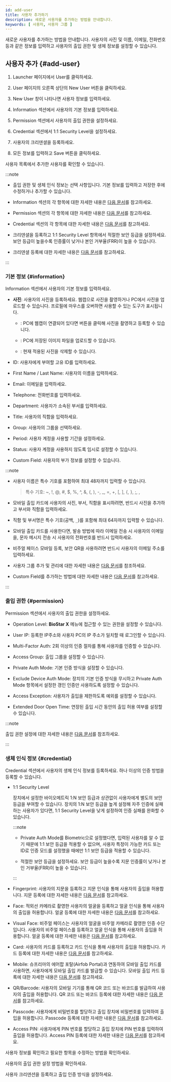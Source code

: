 ```yaml
---
id: add-user
title: 사용자 추가하기
description: 새로운 사용자를 추가하는 방법을 안내합니다.
keywords: [ 사용자, 사용자 그룹 ]
---
```


새로운 사용자를 추가하는 방법을 안내합니다. 사용자의 사진 및 이름, 이메일, 전화번호 등과 같은 정보를 입력하고 사용자의 출입 권한 및 생체 정보를 설정할 수 있습니다.

## 사용자 추가 {#add-user}

1. <Cmd>Launcher</Cmd> 페이지에서 <Cmd>User</Cmd>를 클릭하세요.

1. <Cmd>User</Cmd> 페이지의 오른쪽 상단의 <Cmd>New User</Cmd> 버튼을 클릭하세요.

1. <Cmd>New User</Cmd> 창이 나타나면 사용자 정보를 입력하세요.

1. <Cmd>Information</Cmd> 섹션에서 사용자의 기본 정보를 입력하세요.

1. <Cmd>Permission</Cmd> 섹션에서 사용자의 출입 권한을 설정하세요.

1. <Cmd>Credential</Cmd> 섹션에서 <Cmd>1:1 Security Level</Cmd>을 설정하세요.

1. 사용자의 크리덴셜을 등록하세요.

1. 모든 정보를 입력하고 <Cmd>Save</Cmd> 버튼을 클릭하세요.

사용자 목록에서 추가한 사용자를 확인할 수 있습니다.

:::note

* 출입 권한 및 생체 인식 정보는 선택 사항입니다. 기본 정보를 입력하고 저장한 후에 수정하거나 추가할 수 있습니다.

* <Cmd>Information</Cmd> 섹션의 각 항목에 대한 자세한 내용은 [다음 문서](#information)를 참고하세요.

* <Cmd>Permission</Cmd> 섹션의 각 항목에 대한 자세한 내용은 [다음 문서](#permission)를 참고하세요.

* <Cmd>Credential</Cmd> 섹션의 각 항목에 대한 자세한 내용은 [다음 문서](#credential)를 참고하세요.

* 크리덴셜을 등록하고 <Cmd>1:1 Security Level</Cmd> 항목에서 적절한 보안 등급을 설정하세요. 보안 등급이 높을수록 인증률이 낮거나 본인 거부율(FRR)이 높을 수 있습니다.

* 크리덴셜 등록에 대한 자세한 내용은 [다음 문서](how-to-guide-enroll-credential)를 참고하세요.

:::

### 기본 정보 {#information}

<Cmd>Information</Cmd> 섹션에서 사용자의 기본 정보를 입력하세요.

* **사진**: 사용자의 사진을 등록하세요. 웹캡으로 사진을 촬영하거나 PC에서 사진을 업로드할 수 있습니다. 프로필에 마우스를 오버하면 사용할 수 있는 도구가 표시됩니다.

  * <IcCamera/>: PC에 웹캡이 연결되어 있다면 버튼을 클릭해 사진을 촬영하고 등록할 수 있습니다.

  * <IcUpload/>: PC에 저장된 이미지 파일을 업로드할 수 있습니다.

  * <IcTrash/>: 현재 적용된 사진을 삭제할 수 있습니다.

* <Cmd>ID</Cmd>: 사용자에게 부여할 고유 ID를 입력하세요.

* <Cmd>First Name</Cmd> / <Cmd>Last Name</Cmd>: 사용자의 이름을 입력하세요.

* <Cmd>Email</Cmd>: 이메일을 입력하세요.

* <Cmd>Telephone</Cmd>: 전화번호를 입력하세요.

* <Cmd>Department</Cmd>: 사용자가 소속된 부서를 입력하세요.

* <Cmd>Title</Cmd>: 사용자의 직함을 입력하세요.

* <Cmd>Group</Cmd>: 사용자의 그룹을 선택하세요.

* <Cmd>Period</Cmd>: 사용자 계정을 사용할 기간을 설정하세요.

* <Cmd>Status</Cmd>: 사용자 계정을 사용하지 않도록 임시로 설정할 수 있습니다.

* <Cmd>Custom Field</Cmd>: 사용자의 부가 정보를 설정할 수 있습니다.

:::note

* 사용자 이름은 특수 기호를 포함하여 최대 48자까지 입력할 수 있습니다.

  > 특수 기호: \~, !, @, \#, \$, \%, \^, &, (, ), \-, \_, =, +, \[, \], \{, \}, ;, ,

* 모바일 출입 카드에 사용자의 사진, 부서, 직함을 표시하려면, 반드시 사진을 추가하고 부서와 직함을 입력하세요.

* 직함 및 부서명은 특수 기호(공백, `_`)를 포함해 최대 64자까지 입력할 수 있습니다.

* 모바일 출입 카드를 사용한다면, 발송 방법에 따라 이메일 전송 시 사용자의 이메일을, 문자 메시지 전송 시 사용자의 전화번호를 반드시 입력하세요.

* 비주얼 페이스 모바일 등록, 보안 QR을 사용하려면 반드시 사용자의 이메일 주소를 입력하세요.

* 사용자 그룹 추가 및 관리에 대한 자세한 내용은 [다음 문서](#)를 참조하세요.

* Custom Field를 추가하는 방법에 대한 자세한 내용은 [다음 문서](#)를 참고하세요.

:::

### 출입 권한 {#permission}

<Cmd>Permission</Cmd> 섹션에서 사용자의 출입 권한을 설정하세요.

* <Cmd>Operation Level</Cmd>: **BioStar X** 메뉴에 접근할 수 있는 권한을 설정할 수 있습니다.

* <Cmd>User IP</Cmd>: 등록한 IP주소와 사용자 PC의 IP 주소가 일치할 때 로그인할 수 있습니다.

* <Cmd>Multi-Factor Auth</Cmd>: 2회 이상의 인증 절차를 통해 사용자를 인증할 수 있습니다.

* <Cmd>Access Group</Cmd>: 출입 그룹을 설정할 수 있습니다.

* <Cmd>Private Auth Mode</Cmd>: 기본 인증 방식을 설정할 수 있습니다.

* <Cmd>Exclude Device Auth Mode</Cmd>: 장치의 기본 인증 방식을 무시하고 <Cmd>Private Auth Mode</Cmd> 항목에서 설정한 갱인 인증만 사용하도록 설정할 수 있습니다.

* <Cmd>Access Exception</Cmd>: 사용자가 출입을 제한하도록 예외를 설정할 수 있습니다.

* <Cmd>Extended Door Open Time</Cmd>: 연장된 출입 시간 동안의 출입 허용 여부를 설정할 수 있습니다.

:::note

출입 권한 설정에 대한 자세한 내용은 [다음 문서](how-to-guide-set-permission)를 참조하세요.

:::

### 생체 인식 정보 {#credential}

<Cmd>Credential</Cmd> 섹션에서 사용자의 생체 인식 정보를 등록하세요. 하나 이상의 인증 방법을 등록할 수 있습니다.

* <Cmd>1:1 Security Level</Cmd>

  장치에서 설정한 바이오메트릭 1:N 보안 등급과 상관없이 사용자에게 별도의 보안 등급을 부여할 수 있습니다. 장치의 1:N 보안 등급을 높게 설정해 자주 인증에 실패하는 사용자가 있다면, <Cmd>1:1 Security Level</Cmd>을 낮게 설정하여 인증 실패를 완화할 수 있습니다.

  :::note

  * Private Auth Mode를 Biometric으로 설정했다면, 입력된 사용자를 알 수 없기 때문에 1:1 보안 등급을 적용할 수 없으며, 사용자 특정이 가능한 카드 또는 ID로 인증 모드를 설정했을 때에만 1:1 보안 등급을 적용할 수 있습니다.
  
  * 적절한 보안 등급을 설정하세요. 보안 등급이 높을수록 지문 인증률이 낮거나 본인 거부율(FRR)이 높을 수 있습니다.

  :::

* <Cmd>Fingerprint</Cmd>: 사용자의 지문을 등록하고 지문 인식을 통해 사용자의 출입을 허용합니다. 지문 등록에 대한 자세한 내용은 [다음 문서](how-to-guide-enroll-credential#enroll-fingerprint)를 참고하세요.

* <Cmd>Face</Cmd>: 적외선 카메라로 촬영한 사용자의 얼굴을 등록하고 얼굴 인식을 통해 사용자의 출입을 허용합니다. 얼굴 등록에 대한 자세한 내용은 [다음 문서](how-to-guide-enroll-credential#enroll-face)를 참고하세요.

* <Cmd>Visual Face</Cmd>: 비주얼 페이스는 사용자의 얼굴을 비주얼 카메라로 촬영한 인증 수단입니다. 사용자의 비주얼 페이스를 등록하고 얼굴 인식을 통해 사용자의 출입을 허용합니다. 얼굴 등록에 대한 자세한 내용은 [다음 문서](how-to-guide-enroll-credential#enroll-face)를 참고하세요.

* <Cmd>Card</Cmd>: 사용자의 카드를 등록하고 카드 인식을 통해 사용자의 출입을 허용합니다. 카드 등록에 대한 자세한 내용은 [다음 문서](how-to-guide-enroll-credential#enroll-card)를 참고하세요.

* <Cmd>Mobile</Cmd>: 슈프리마의 에어팝 포탈(Airfob Portal)과 연동하여 모바일 출입 카드를 사용하면, 사용자에게 모바일 출입 카드를 발급할 수 있습니다. 모바일 출입 카드 등록에 대한 자세한 내용은 [다음 문서](how-to-guide-enroll-credential#enroll-mobile)를 참고하세요.

* <Cmd>QR/Barcode</Cmd>: 사용자의 모바일 기기를 통해 QR 코드 또는 바코드를 발급하여 사용자의 출입을 허용합니다. QR 코드 또는 바코드 등록에 대한 자세한 내용은 [다음 문서](how-to-guide-enroll-credential#enroll-qrbarcode)를 참고하세요.

* <Cmd>Passcode</Cmd>: 사용자에게 비밀번호를 할당하고 출입 장치에 비밀번호를 입력하여 출입을 허용합니다. Passcode 등록에 대한 자세한 내용은 [다음 문서](how-to-guide-enroll-credential#enroll-passcode)를 참고하세요.

* <Cmd>Access PIN</Cmd>: 사용자에게 PIN 번호를 할당하고 출입 장치에 PIN 번호를 입력하여 출입을 허용합니다. Access PIN 등록에 대한 자세한 내용은 [다음 문서](how-to-guide-enroll-credential#enroll-accesspin)를 참고하세요.

<NextStep>
<NextItem to='how-to-guide-edit-user'>

사용자 정보를 확인하고 필요한 항목을 수정하는 방법을 확인하세요.

</NextItem>
<NextItem to='how-to-guide-set-permission'>

사용자의 출입 권한 설정 방법을 확인하세요.

</NextItem>
<NextItem to='how-to-guide-enroll-credential'>

사용자 크리덴션을 등록하고 출입 인증 방식을 설정하세요.

</NextItem>
</NextStep>